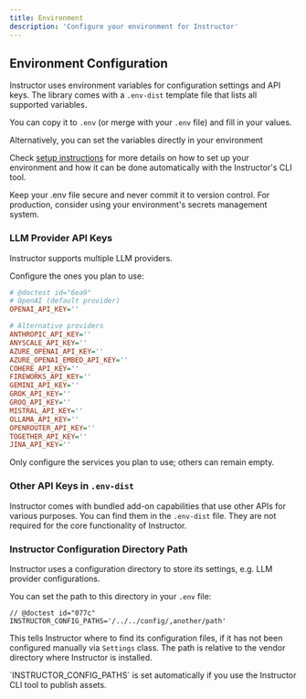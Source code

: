 ```yaml
---
title: Environment
description: 'Configure your environment for Instructor'
---
```


## Environment Configuration

Instructor uses environment variables for configuration settings and API keys. The library comes with
a `.env-dist` template file that lists all supported variables.

You can copy it to `.env` (or merge with your `.env` file) and fill in your values.

Alternatively, you can set the variables directly in your environment

Check [setup instructions](/setup) for more details on how to set up your environment and how it can
be done automatically with the Instructor's CLI tool.

<Warning>
    Keep your .env file secure and never commit it to version control.
    For production, consider using your environment's secrets management system.
</Warning>


### LLM Provider API Keys

Instructor supports multiple LLM providers.

Configure the ones you plan to use:

```ini
# @doctest id="6ea9"
# OpenAI (default provider)
OPENAI_API_KEY=''

# Alternative providers
ANTHROPIC_API_KEY=''
ANYSCALE_API_KEY=''
AZURE_OPENAI_API_KEY=''
AZURE_OPENAI_EMBED_API_KEY=''
COHERE_API_KEY=''
FIREWORKS_API_KEY=''
GEMINI_API_KEY=''
GROK_API_KEY=''
GROQ_API_KEY=''
MISTRAL_API_KEY=''
OLLAMA_API_KEY=''
OPENROUTER_API_KEY=''
TOGETHER_API_KEY=''
JINA_API_KEY=''
```

Only configure the services you plan to use; others can remain empty.

### Other API Keys in `.env-dist`

Instructor comes with bundled add-on capabilities that use other APIs for various purposes.
You can find them in the `.env-dist` file. They are not required for the core functionality of Instructor.


### Instructor Configuration Directory Path

Instructor uses a configuration directory to store its settings, e.g. LLM provider configurations.

You can set the path to this directory in your `.env` file:
```
// @doctest id="077c"
INSTRUCTOR_CONFIG_PATHS='/../../config/,another/path'
```

This tells Instructor where to find its configuration files, if it has not been configured manually
via `Settings` class. The path is relative to the vendor directory where Instructor is installed.

<Note>
    `INSTRUCTOR_CONFIG_PATHS` is set automatically if you use the Instructor CLI tool to publish assets.
</Note>